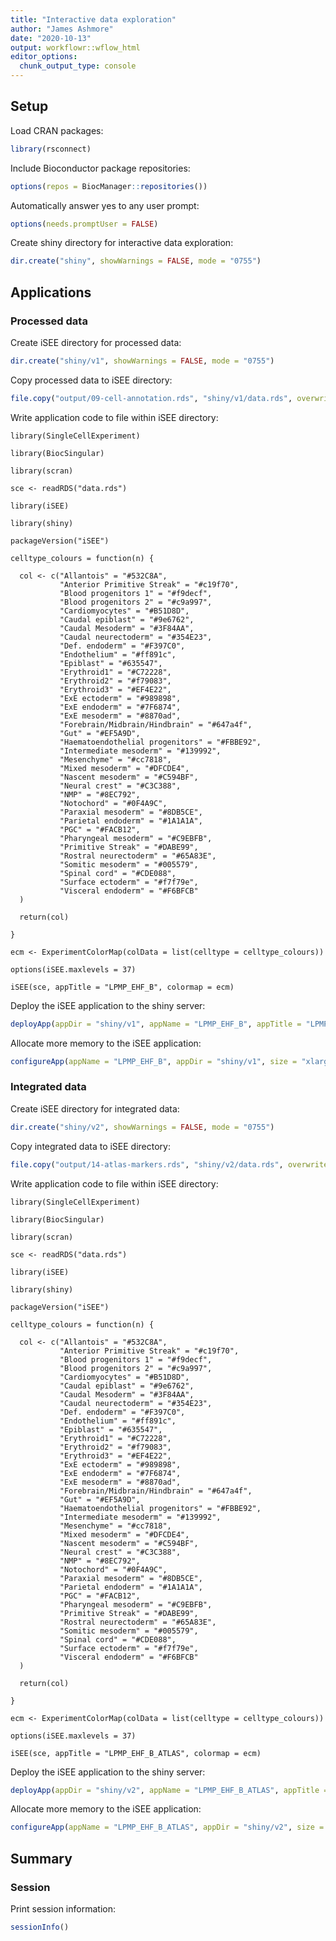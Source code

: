 ```yaml
---
title: "Interactive data exploration"
author: "James Ashmore"
date: "2020-10-13"
output: workflowr::wflow_html
editor_options:
  chunk_output_type: console
---
```


## Setup

Load CRAN packages:

```r
library(rsconnect)
```

Include Bioconductor package repositories:

```r
options(repos = BiocManager::repositories())
```

Automatically answer yes to any user prompt:

```r
options(needs.promptUser = FALSE)
```

Create shiny directory for interactive data exploration:

```r
dir.create("shiny", showWarnings = FALSE, mode = "0755")
```

## Applications

### Processed data

Create iSEE directory for processed data:

```r
dir.create("shiny/v1", showWarnings = FALSE, mode = "0755")
```

Copy processed data to iSEE directory:

```r
file.copy("output/09-cell-annotation.rds", "shiny/v1/data.rds", overwrite = TRUE)
```

Write application code to file within iSEE directory:

```cat
library(SingleCellExperiment)

library(BiocSingular)

library(scran)

sce <- readRDS("data.rds")

library(iSEE)

library(shiny)

packageVersion("iSEE")

celltype_colours = function(n) {

  col <- c("Allantois" = "#532C8A",
           "Anterior Primitive Streak" = "#c19f70",
           "Blood progenitors 1" = "#f9decf",
           "Blood progenitors 2" = "#c9a997",
           "Cardiomyocytes" = "#B51D8D",
           "Caudal epiblast" = "#9e6762",
           "Caudal Mesoderm" = "#3F84AA",
           "Caudal neurectoderm" = "#354E23",
           "Def. endoderm" = "#F397C0",
           "Endothelium" = "#ff891c",
           "Epiblast" = "#635547",
           "Erythroid1" = "#C72228",
           "Erythroid2" = "#f79083",
           "Erythroid3" = "#EF4E22",
           "ExE ectoderm" = "#989898",
           "ExE endoderm" = "#7F6874",
           "ExE mesoderm" = "#8870ad",
           "Forebrain/Midbrain/Hindbrain" = "#647a4f",
           "Gut" = "#EF5A9D",
           "Haematoendothelial progenitors" = "#FBBE92",
           "Intermediate mesoderm" = "#139992",
           "Mesenchyme" = "#cc7818",
           "Mixed mesoderm" = "#DFCDE4",
           "Nascent mesoderm" = "#C594BF",
           "Neural crest" = "#C3C388",
           "NMP" = "#8EC792",
           "Notochord" = "#0F4A9C",
           "Paraxial mesoderm" = "#8DB5CE",
           "Parietal endoderm" = "#1A1A1A",
           "PGC" = "#FACB12",
           "Pharyngeal mesoderm" = "#C9EBFB",
           "Primitive Streak" = "#DABE99",
           "Rostral neurectoderm" = "#65A83E",
           "Somitic mesoderm" = "#005579",
           "Spinal cord" = "#CDE088",
           "Surface ectoderm" = "#f7f79e",
           "Visceral endoderm" = "#F6BFCB"
  )

  return(col)

}

ecm <- ExperimentColorMap(colData = list(celltype = celltype_colours))

options(iSEE.maxlevels = 37)

iSEE(sce, appTitle = "LPMP_EHF_B", colormap = ecm)
```

Deploy the iSEE application to the shiny server:

```r
deployApp(appDir = "shiny/v1", appName = "LPMP_EHF_B", appTitle = "LPMP_EHF_B", launch.browser = FALSE, forceUpdate = TRUE)
```

Allocate more memory to the iSEE application:

```r
configureApp(appName = "LPMP_EHF_B", appDir = "shiny/v1", size = "xlarge")
```

### Integrated data

Create iSEE directory for integrated data:

```r
dir.create("shiny/v2", showWarnings = FALSE, mode = "0755")
```

Copy integrated data to iSEE directory:

```r
file.copy("output/14-atlas-markers.rds", "shiny/v2/data.rds", overwrite = TRUE)
```

Write application code to file within iSEE directory:

```cat
library(SingleCellExperiment)

library(BiocSingular)

library(scran)

sce <- readRDS("data.rds")

library(iSEE)

library(shiny)

packageVersion("iSEE")

celltype_colours = function(n) {

  col <- c("Allantois" = "#532C8A",
           "Anterior Primitive Streak" = "#c19f70",
           "Blood progenitors 1" = "#f9decf",
           "Blood progenitors 2" = "#c9a997",
           "Cardiomyocytes" = "#B51D8D",
           "Caudal epiblast" = "#9e6762",
           "Caudal Mesoderm" = "#3F84AA",
           "Caudal neurectoderm" = "#354E23",
           "Def. endoderm" = "#F397C0",
           "Endothelium" = "#ff891c",
           "Epiblast" = "#635547",
           "Erythroid1" = "#C72228",
           "Erythroid2" = "#f79083",
           "Erythroid3" = "#EF4E22",
           "ExE ectoderm" = "#989898",
           "ExE endoderm" = "#7F6874",
           "ExE mesoderm" = "#8870ad",
           "Forebrain/Midbrain/Hindbrain" = "#647a4f",
           "Gut" = "#EF5A9D",
           "Haematoendothelial progenitors" = "#FBBE92",
           "Intermediate mesoderm" = "#139992",
           "Mesenchyme" = "#cc7818",
           "Mixed mesoderm" = "#DFCDE4",
           "Nascent mesoderm" = "#C594BF",
           "Neural crest" = "#C3C388",
           "NMP" = "#8EC792",
           "Notochord" = "#0F4A9C",
           "Paraxial mesoderm" = "#8DB5CE",
           "Parietal endoderm" = "#1A1A1A",
           "PGC" = "#FACB12",
           "Pharyngeal mesoderm" = "#C9EBFB",
           "Primitive Streak" = "#DABE99",
           "Rostral neurectoderm" = "#65A83E",
           "Somitic mesoderm" = "#005579",
           "Spinal cord" = "#CDE088",
           "Surface ectoderm" = "#f7f79e",
           "Visceral endoderm" = "#F6BFCB"
  )

  return(col)

}

ecm <- ExperimentColorMap(colData = list(celltype = celltype_colours))

options(iSEE.maxlevels = 37)

iSEE(sce, appTitle = "LPMP_EHF_B_ATLAS", colormap = ecm)
```

Deploy the iSEE application to the shiny server:

```r
deployApp(appDir = "shiny/v2", appName = "LPMP_EHF_B_ATLAS", appTitle = "LPMP_EHF_B_ATLAS", launch.browser = FALSE, forceUpdate = TRUE)
```

Allocate more memory to the iSEE application:

```r
configureApp(appName = "LPMP_EHF_B_ATLAS", appDir = "shiny/v2", size = "xlarge")
```

## Summary

### Session

Print session information:

```r
sessionInfo()
```
